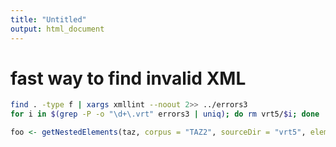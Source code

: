 ```yaml
---
title: "Untitled"
output: html_document
---
```


# fast way to find invalid XML
```sh
find . -type f | xargs xmllint --noout 2>> ../errors3
for i in $(grep -P -o "\d+\.vrt" errors3 | uniq); do rm vrt5/$i; done
```

```r
foo <- getNestedElements(taz, corpus = "TAZ2", sourceDir = "vrt5", element = "text")
```
